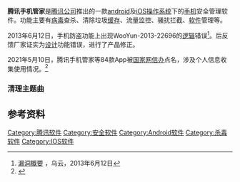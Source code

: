 {{noteTA
|G1=IT
}}
{{Infobox software
| name = 腾讯手机管家
| title = 腾讯手机管家
| logo = 
| screenshot = <!-- 檔案不存在 ， -->
| caption = 
| collapsible =
| author =
| developer = [[腾讯公司|腾讯公司]]
| released = {{Start date and age|2013|11|18}}<ref>{{cite web| url = http://www.tencent.com/zh-cn/index.shtml| title = 腾讯我的十年| accessdate = 2014-06-16| language = zh-hans| archive-date = 2021-04-04| archive-url = https://web.archive.org/web/20210404040042/https://www.tencent.com/zh-cn/index.shtml| dead-url = no}}</ref>
| latest_release_version = v7.10.1
| latest_release_date = {{release date and age|2018|11|09}}<!--Dec 29, 2017https://itunes.apple.com/app/id439638720/-->
| discontinued =
| programming language =
| operating system = [[android|android]] [[android|android]]及以上、[[iOS|iOS]] 7及更高<ref>{{cite web | url =http://m.qq.com/download/ | title =腾讯手机管家 | access-date =2014-03-31 | archive-date =2021-02-25 | archive-url =https://web.archive.org/web/20210225090214/https://m.qq.com/download | dead-url =no }}</ref>
| platform =
| engine =
| size = 约20 MB（android）、约20 MB（iOS）
| language = 简体中文、英文
| genre = 安全辅助软件
| license =[[专有软件|专有软件]]、[[免费软件|免费软件]]
| website = {{URL|http://m.qq.com/}}

}}
'''腾讯手机管家'''是[[腾讯|腾讯公司]]推出的一款[[android|android]]及[[iOS|iOS]][[操作系统|操作系统]]下的[[手机|手机]]安全管理软件。功能主要有[[病毒|病毒]]查杀、清除垃圾[[缓存|缓存]]、流量监控、骚扰拦截、[[软件|软件]]管理等。

2013年6月12日，手机防盗功能上出现WooYun-2013-22696的[[逻辑|逻辑]]错误<ref>[http://www.wooyun.org/bugs/wooyun-2010-022696 漏洞概要] {{Wayback|url=http://www.wooyun.org/bugs/wooyun-2010-022696 |date=20200722173953 }}，乌云，2013年6月12日</ref>。后反馈厂家证实为[[设计|设计]]功能错误，进行了产品修正。

2021年5月10日，腾讯手机管家等84款App被[[国家网信办|国家网信办]]点名，涉及个人信息收集使用情况。<ref>{{Cite web|title=腾讯手机管家等84款App违法违规收集使用个人信息被点名通报|url=http://www.xinhuanet.com/legal/2021-05/10/c_1127427662.htm|website=新华网|access-date=2021-05-10|archive-date=2021-05-13|archive-url=https://web.archive.org/web/20210513205617/http://www.xinhuanet.com/legal/2021-05/10/c_1127427662.htm|dead-url=no}}</ref>

=== 清理主题曲 ===
{{tracklist
| collapsed       = 
| headline        = 
| extra_column    = 演唱
| total_length    = 
| all_writing     = 
| all_lyrics      = 
| all_music       = 
| writing_credits = 
| lyrics_credits = yes
| music_credits  = yes
| title1         = [[垃圾别烦我|垃圾别烦我]]
| note1          = 清理主题曲
| music1         = 朱鸽
| lyrics1        = 流水纪
| extra1         = [[周深|周深]]
| length1        = 
}}

== 参考资料==
{{reflist}}
{{腾讯}}
{{software-stub}}
[[Category:腾讯软件|Category:腾讯软件]]
[[Category:安全软件|Category:安全软件]]
[[Category:Android软件|Category:Android软件]]
[[Category:杀毒软件|Category:杀毒软件]]
[[Category:IOS软件|Category:IOS软件]]